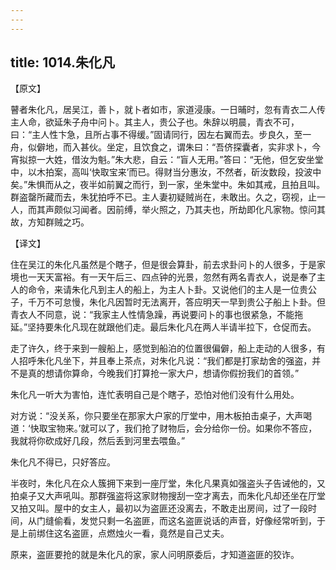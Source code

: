 ```yaml
---
---
---
```

title: 1014.朱化凡
---



【原文】

瞽者朱化凡，居吴江，善卜，就卜者如市，家道浸康。一日晡时，忽有青衣二人传主人命，欲延朱子舟中问卜。其主人，贵公子也。朱辞以明晨，青衣不可，曰：“主人性卞急，且所占事不得缓。”固请同行，因左右翼而去。步良久，至一舟，似僻地，而入甚伙。坐定，且饮食之，谓朱曰：“吾侪探囊者，实非求卜，今宵拟掠一大姓，借汝为魁。”朱大悲，自云：“盲人无用。”答曰：“无他，但乞安坐堂中，以木拍案，高叫‘快取宝来’而已。得财当分惠汝，不然者，斫汝数段，投波中矣。”朱惧而从之，夜半如前翼之而行，到一家，坐朱堂中。朱如其戒，且拍且叫。群盗罄所藏而去，朱犹拍呼不已。主人妻初疑贼尚在，未敢出。久之，窃视，止一人，而其声颇似习闻者。因前缚，举火照之，乃其夫也，所劫即化凡家物。惊问其故，方知群贼之巧。

【译文】

住在吴江的朱化凡虽然是个瞎子，但是很会算卦，前去求卦问卜的人很多，于是家境也一天天富裕。有一天午后三、四点钟的光景，忽然有两名青衣人，说是奉了主人的命令，来请朱化凡到主人的船上，为主人卜卦。又说他们的主人是一位贵公子，千万不可怠慢，朱化凡因暂时无法离开，答应明天一早到贵公子船上卜卦。但青衣人不同意，说：“我家主人性情急躁，再说要问卜的事也很紧急，不能拖延。”坚持要朱化凡现在就跟他们走。最后朱化凡在两人半请半拉下，仓促而去。

走了许久，终于来到一艘船上，感觉到船泊的位置很偏僻，船上走动的人很多，有人招呼朱化凡坐下，并且奉上茶点，对朱化凡说：“我们都是打家劫舍的强盗，并不是真的想请你算命，今晚我们打算抢一家大户，想请你假扮我们的首领。”

朱化凡一听大为害怕，连忙表明自己是个瞎子，恐怕对他们没有什么用处。

对方说：“没关系，你只要坐在那家大户家的厅堂中，用木板拍击桌子，大声喝道：‘快取宝物来。’就可以了，我们抢了财物后，会分给你一份。如果你不答应，我就将你砍成好几段，然后丢到河里去喂鱼。”

朱化凡不得已，只好答应。

半夜时，朱化凡在众人簇拥下来到一座厅堂，朱化凡果真如强盗头子告诫他的，又拍桌子又大声吼叫。那群强盗将这家财物搜刮一空才离去，而朱化凡却还坐在厅堂又拍又叫。屋中的女主人，最初以为盗匪还没离去，不敢走出房间，过了一段时间，从门缝偷看，发觉只剩一名盗匪，而这名盗匪说话的声音，好像经常听到，于是上前绑住这名盗匪，点燃烛火一看，竟然是自己丈夫。

原来，盗匪要抢的就是朱化凡的家，家人问明原委后，才知道盗匪的狡诈。